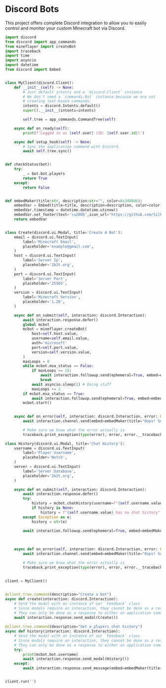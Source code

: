 # Discord Bots

This project offers complete Discord integration to allow you to easily control and monitor your custom Minecraft bot via Discord.



```python copy
import discord
from discord import app_commands
from mineflayer import createBot
import traceback
import time
import asyncio
import datetime
from discord import Embed


class MyClient(discord.Client):
    def __init__(self) -> None:
        # Just default intents and a `discord.Client` instance
        # We don't need a `commands.Bot` instance because we are not
        # creating text-based commands.
        intents = discord.Intents.default()
        super().__init__(intents=intents)

        self.tree = app_commands.CommandTree(self)

    async def on_ready(self):
        print(f'Logged in as {self.user} (ID: {self.user.id})')

    async def setup_hook(self) -> None:
        # Sync the application command with Discord.
        await self.tree.sync()


def checkStatus(bot):
    try:
        _ = bot.bot.players
        return True
    except:
        return False


def embedMaker(title:str, description:str="", color=0x3498db):
    embedVar = Embed(title=title, description=description, color=color)
    embedVar.timestamp = datetime.datetime.utcnow()
    embedVar.set_footer(text='\u200b',icon_url="https://github.com/SilkePilon/OpenDeliveryBot/blob/main/chestlogo.png?raw=true")
    return embedVar


class Create(discord.ui.Modal, title='Create A Bot'):
    email = discord.ui.TextInput(
        label='Minecraft Email',
        placeholder='example@gmail.com',
    )
    host = discord.ui.TextInput(
        label='Server Ip',
        placeholder='2b2t.org',
    )
    port = discord.ui.TextInput(
        label='Server Port',
        placeholder='25565',
    )
    version = discord.ui.TextInput(
        label='Minecraft Version',
        placeholder='1.20',
    )

    async def on_submit(self, interaction: discord.Interaction):
        await interaction.response.defer()
        global mcbot
        mcbot = mineflayer.createBot(
            host=self.host.value,
            username=self.email.value,
            auth='microsoft'
            port=self.port.value,
            version=self.version.value,  
        )
        maxLoops = 0
        while mcbot.msa_status == False:
            if maxLoops >= 15:
                await interaction.followup.send(ephemeral=True, embed=embedMaker(title="Succsessfuly logged in!"))
                break
            await asyncio.sleep(1) # Doing stuff
            maxLoops += 1
        if mcbot.msa_status == True:
            await interaction.followup.send(ephemeral=True, embed=embedMaker(title="It seems you are not logged in", description=f"Please go to **https://microsoft.com/link** and enter the following code: **{mcbot.msa_data['user_code']}**", color=0x992d22))
        mcbot.start()
        

    async def on_error(self, interaction: discord.Interaction, error: Exception) -> None:
        await interaction.channel.send(embed=embedMaker(title="Oops! Something went wrong.", color=0x992d22))

        # Make sure we know what the error actually is
        traceback.print_exception(type(error), error, error.__traceback__)

class History(discord.ui.Modal, title='Chat History'):
    username = discord.ui.TextInput(
        label='Player Username',
        placeholder='Notch',
    )
    server = discord.ui.TextInput(
        label='Server Database',
        placeholder='2b2t.org',
    )

    async def on_submit(self, interaction: discord.Interaction):
        await interaction.response.defer()
        try:
            history = mcbot.chatHistory(username=f"{self.username.value}", server=f"{self.server.value}")
            if history is None:
                history = f"{self.username.value} has no chat history"
        except Exception as e:
            history = str(e)
        
        await interaction.followup.send(ephemeral=True, embed=embedMaker(title=f"{self.username.value}'s chat history", description=f"{history}"))
        
        

    async def on_error(self, interaction: discord.Interaction, error: Exception) -> None:
        await interaction.channel.send(embed=embedMaker(title="Oops! Something went wrong.", color=0x992d22))

        # Make sure we know what the error actually is
        traceback.print_exception(type(error), error, error.__traceback__)
        
        
client = MyClient()


@client.tree.command(description="Create a bot")
async def create(interaction: discord.Interaction):
    # Send the modal with an instance of our `Feedback` class
    # Since modals require an interaction, they cannot be done as a response to a text command.
    # They can only be done as a response to either an application command or a button press.
    await interaction.response.send_modal(Create())
    
@client.tree.command(description="Get a players chat history")
async def history(interaction: discord.Interaction):
    # Send the modal with an instance of our `Feedback` class
    # Since modals require an interaction, they cannot be done as a response to a text command.
    # They can only be done as a response to either an application command or a button press.
    try:
        print(mcbot.bot.username)
        await interaction.response.send_modal(History())
    except:
        await interaction.response.send_message(embed=embedMaker(title="No running bot instances", description="Please Create a bot using **/create**", color=0x992d22))


client.run('')
```